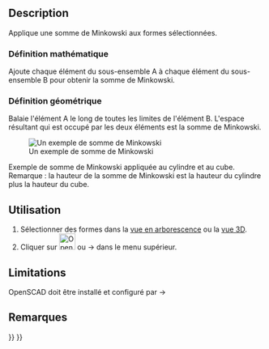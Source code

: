 <languages/>

{{Docnav/fr
|[[OpenSCAD_Hull/fr|Enveloppe convexe]]
|
|[[OpenSCAD_Workbench/fr|Atelier OpenSCAD]]
|IconL=OpenSCAD_Hull.svg
|IconR=
|IconC=Workbench_OpenSCAD.svg
}}

{{GuiCommand/fr
|Name=OpenSCAD Minkowski
|Name/fr=OpenSCAD Somme de Minkowski
|MenuLocation=OpenSCAD → Somme de Minkowski
‏‎|Workbenches=[[OpenSCAD_Workbench/fr|OpenSCAD]]
}}

==Description==

Applique une somme de Minkowski aux formes sélectionnées.

<span id="Mathematical_Definition"></span>
=== Définition mathématique ===

Ajoute chaque élément du sous-ensemble A à chaque élément du sous-ensemble B pour obtenir la somme de Minkowski.

<span id="Geometrical_Definition"></span>
=== Définition géométrique ===

Balaie l'élément A le long de toutes les limites de l'élément B. L'espace résultant qui est occupé par les deux éléments est la somme de Minkowski.

[[Image:Minkowski_example.jpg|Un exemple de somme de Minkowski]]

Exemple de somme de Minkowski appliquée au cylindre et au cube.<br>
Remarque : la hauteur de la somme de Minkowski est la hauteur du cylindre plus la hauteur du cube.

<span id="Usage"></span>
==Utilisation==

#Sélectionner des formes dans la [[Tree_view/fr|vue en arborescence]] ou la [[3D_view/fr|vue 3D]].
#Cliquer sur [[Image:OpenSCAD_Minkowski.svg|32px]] ou {{KEY|OpenSCAD}} → {{KEY|[[Image:OpenSCAD_Minkowski.svg|32px]] Somme de Minkowski}} dans le menu supérieur.

==Limitations==

OpenSCAD doit être installé et configuré par {{KEY|Édition}} → {{KEY|Préférences}}

<span id="Notes"></span>
==Remarques==


{{Docnav/fr
|[[OpenSCAD_Hull/fr|Enveloppe convexe]]
|
|[[OpenSCAD_Workbench/fr|Atelier OpenSCAD]]
|IconL=OpenSCAD_Hull.svg
|IconR=
|IconC=Workbench_OpenSCAD.svg
}}

{{OpenSCAD_Tools_navi{{#translation:}}}}
{{Userdocnavi{{#translation:}}}}